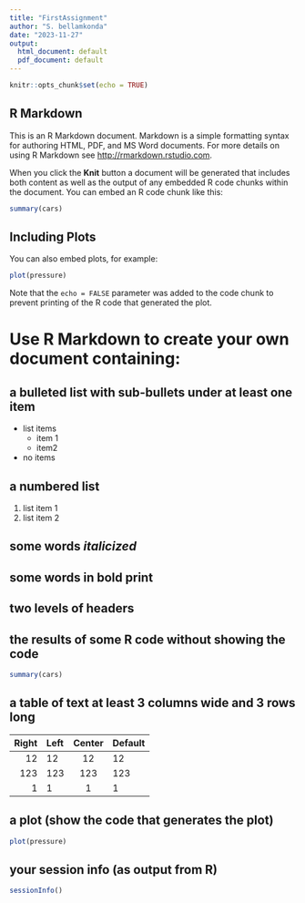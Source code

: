 ---
title: "FirstAssignment"
author: "S. bellamkonda"
date: "2023-11-27"
output:
  html_document: default
  pdf_document: default
---

```{r setup, include=FALSE}
knitr::opts_chunk$set(echo = TRUE)
```

## R Markdown

This is an R Markdown document. Markdown is a simple formatting syntax for authoring HTML, PDF, and MS Word documents. For more details on using R Markdown see <http://rmarkdown.rstudio.com>.

When you click the **Knit** button a document will be generated that includes both content as well as the output of any embedded R code chunks within the document. You can embed an R code chunk like this:

```{r cars}
summary(cars)
```

## Including Plots

You can also embed plots, for example:

```{r pressure, echo=FALSE}
plot(pressure)
```

Note that the `echo = FALSE` parameter was added to the code chunk to prevent printing of the R code that generated the plot.

# Use R Markdown to create your own document containing:

## a bulleted list with sub-bullets under at least one item 
* list items
  + item 1
  + item2
* no items

## a numbered list 
1. list item 1
2. list item 2

## some words <i>italicized</i> 

## some words <b>in bold print </b>

## two levels of **headers**

## the results of some R code without showing the code 
```{r cars1, echo=FALSE}
summary(cars)
```


## a table of text at least 3 columns wide and 3 rows long 
  Right     Left     Center     Default
-------     ------ ----------   -------
     12     12        12            12
    123     123       123          123
      1     1          1             1
      

## a plot (show the code that generates the plot) 
```{r pressure1}
plot(pressure)
```

## your session info (as output from R) 
```{r SessionInfo, echo=FALSE}
sessionInfo()
```

